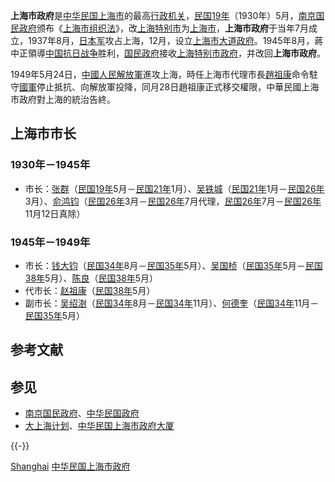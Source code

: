 {{Otheruses|other=上海最高行政当局史|上海市级行政机构列表}}
{{unreferenced|time=2018-10-30T04:45:41+00:00}}
{{中華民國政府部門基礎資訊
|部門名稱     = 上海市政府
|外文名稱     = 
|外文語言     = 
|部門標誌     = 
|代表圖像     = 上海市政府大楼·上海体育学院·俯视（东南）.jpg
|代表圖像名稱 = 1933年至1937年的上海市政府大楼<br>（现为上海体育学院）
|所屬國家     = {{ROC-1928}}
|首長職銜     = [[上海市市长列表|市长]]
|首長姓名     = [[张群|张群]]{{to}}[[吴铁城|吴铁城]]{{to}}[[俞鸿钧|俞鸿钧]]；<br />[[钱大钧|钱大钧]]{{to}}[[吴国桢|吴国桢]]{{to}}[[陳良_(1896年)|陈良]]（代）{{to}}[[赵祖康|赵祖康]]（代）{{投降}}
|任命者姓名   = 
|成立日期     = [[1930年|1930年]][[7月|7月]]
|解散日期     = [[1949年|1949年]][[5月28日|5月28日]]
|所屬部門     = 
|組織編制     = 
|授權法源     = [[s:上海市组织法|上海市组织法]]
|員額任期     = 
|員額         = 
|年度預算額   = 
|地址         = {{ROC|上海市政府大廈}}
|備註         = 
}}

'''上海市政府'''是[[中华民国|中华民国]][[上海市_(中華民國)|上海市]]的最高[[行政机关|行政机关]]，[[民国19年|民国19年]]（1930年）5月，[[南京国民政府|南京国民政府]]颁布《[[s:上海市组织法|上海市组织法]]》，改[[上海市_(中華民國)|上海特别市]]为[[上海市_(中華民國)|上海市]]，'''上海市政府'''于当年7月成立，1937年8月，[[日本军|日本军]]攻占上海，12月，设立[[上海市大道政府|上海市大道政府]]。1945年8月，蔣中正領導[[中国抗日战争|中国抗日战争]]胜利，[[国民政府|国民政府]]接收[[上海特别市政府_(日占时期)|上海特别市政府]]，并改回'''上海市政府'''。<p>

1949年5月24日，[[中國人民解放軍|中國人民解放軍]]進攻上海，時任上海市代理市長[[趙祖康|趙祖康]]命令駐守[[中華民國國軍|國軍]]停止抵抗、向解放軍投降，同月28日趙祖康正式移交權限，中華民國上海市政府對上海的統治告終。

== 上海市市长 ==
=== 1930年－1945年 ===
*市长：[[张群|张群]]（[[民国19年|民国19年]]5月－[[民国21年|民国21年]]1月）、[[吴铁城|吴铁城]]（[[民国21年|民国21年]]1月－[[民国26年|民国26年]]3月）、[[俞鸿钧|俞鸿钧]]（[[民国26年|民国26年]]3月－[[民国26年|民国26年]]7月代理，[[民国26年|民国26年]]7月－[[民国26年|民国26年]]11月12日真除）

=== 1945年－1949年 ===
*市长：[[钱大钧|钱大钧]]（[[民国34年|民国34年]]8月－[[民国35年|民国35年]]5月）、[[吴国桢|吴国桢]]（[[民国35年|民国35年]]5月－[[民国38年|民国38年]]5月）、[[陈良|陈良]]（[[民国38年|民国38年]]5月）
*代市长：[[赵祖康|赵祖康]]（[[民国38年|民国38年]]5月）{{投降}}
*副市长：[[吴绍澍|吴绍澍]]（[[民国34年|民国34年]]8月－[[民国34年|民国34年]]11月）、[[何德奎|何德奎]]（[[民国34年|民国34年]]11月－[[民国35年|民国35年]]5月）

==参考文献==
{{Reflist}}

== 参见 ==
{{Portal box|中华民国|上海}}
* [[南京国民政府|南京国民政府]]、[[中华民国政府|中华民国政府]]
* [[大上海计划|大上海计划]]、[[中华民国上海市政府大厦|中华民国上海市政府大厦]]

{{-}}
{{s-start}}
{{s-before|{{Flagicon|ROC}} [[上海特别市政府|上海特别市政府]]}}
{{s-title|rows=2|{{Flagicon|ROC}} [[上海市|上海市]][[最高行政机关|最高行政机关]]|1930年－1937年；<br />1945年－1949年5月28日}}
{{s-after|[[File:Flag_of_the_Dadao_Municipal_Government_of_Shanghai.svg|25px]] [[上海市大道政府|上海市大道政府]]}}
{{s-before|[[File:Flag_of_the_Republic_of_China-Nanjing_(Peace,_Anti-Communism,_National_Construction).svg|25px]] [[汪精卫政权|汪政权]][[上海特别市政府_(日占时期)|上海特别市政府]]}}
{{s-after|{{Flagicon|PRC}} [[上海市人民政府|上海市人民政府]]}}
{{s-end}}
{{中華民國大陸時期省政府}}
{{上海市市长}}

[[Category:中華民國大陸時期市政府|Shanghai]]
[[Category:中华民国上海市政府|]]